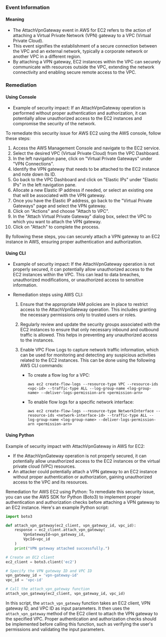 
### Event Information

#### Meaning

- The AttachVpnGateway event in AWS for EC2 refers to the action of attaching a Virtual Private Network (VPN) gateway to a VPC (Virtual Private Cloud).
- This event signifies the establishment of a secure connection between the VPC and an external network, typically a corporate network or another VPC in a different region.
- By attaching a VPN gateway, EC2 instances within the VPC can securely communicate with resources outside the VPC, extending the network connectivity and enabling secure remote access to the VPC.

### Remediation

#### Using Console

- Example of security impact: If an AttachVpnGateway operation is performed without proper authentication and authorization, it can potentially allow unauthorized access to the EC2 instances and compromise the security of the network.

To remediate this security issue for AWS EC2 using the AWS console, follow these steps:

1. Access the AWS Management Console and navigate to the EC2 service.
2. Select the desired VPC (Virtual Private Cloud) from the VPC Dashboard.
3. In the left navigation pane, click on "Virtual Private Gateways" under "VPN Connections".
4. Identify the VPN gateway that needs to be attached to the EC2 instance and note down its ID.
5. Go back to the VPC Dashboard and click on "Elastic IPs" under "Elastic IPs" in the left navigation pane.
6. Allocate a new Elastic IP address if needed, or select an existing one that will be associated with the VPN gateway.
7. Once you have the Elastic IP address, go back to the "Virtual Private Gateways" page and select the VPN gateway.
8. Click on "Actions" and choose "Attach to VPC".
9. In the "Attach Virtual Private Gateway" dialog box, select the VPC to which you want to attach the VPN gateway.
10. Click on "Attach" to complete the process.

By following these steps, you can securely attach a VPN gateway to an EC2 instance in AWS, ensuring proper authentication and authorization.

#### Using CLI

- Example of security impact: If the AttachVpnGateway operation is not properly secured, it can potentially allow unauthorized access to the EC2 instances within the VPC. This can lead to data breaches, unauthorized modifications, or unauthorized access to sensitive information.

- Remediation steps using AWS CLI:
  1. Ensure that the appropriate IAM policies are in place to restrict access to the AttachVpnGateway operation. This includes granting the necessary permissions only to trusted users or roles.
  
  2. Regularly review and update the security groups associated with the EC2 instances to ensure that only necessary inbound and outbound traffic is allowed. This helps in preventing any unauthorized access to the instances.
  
  3. Enable VPC Flow Logs to capture network traffic information, which can be used for monitoring and detecting any suspicious activities related to the EC2 instances. This can be done using the following AWS CLI commands:
  
     - To create a flow log for a VPC:
       ```
       aws ec2 create-flow-logs --resource-type VPC --resource-ids <vpc-id> --traffic-type ALL --log-group-name <log-group-name> --deliver-logs-permission-arn <permission-arn>
       ```
       
     - To enable flow logs for a specific network interface:
       ```
       aws ec2 create-flow-logs --resource-type NetworkInterface --resource-ids <network-interface-id> --traffic-type ALL --log-group-name <log-group-name> --deliver-logs-permission-arn <permission-arn>
       ```

#### Using Python

Example of security impact with AttachVpnGateway in AWS for EC2:
- If the AttachVpnGateway operation is not properly secured, it can potentially allow unauthorized access to the EC2 instances or the virtual private cloud (VPC) resources.
- An attacker could potentially attach a VPN gateway to an EC2 instance without proper authentication or authorization, gaining unauthorized access to the VPC and its resources.

Remediation for AWS EC2 using Python:
To remediate this security issue, you can use the AWS SDK for Python (Boto3) to implement proper authentication and authorization checks before attaching a VPN gateway to an EC2 instance. Here's an example Python script:

```python
import boto3

def attach_vpn_gateway(ec2_client, vpn_gateway_id, vpc_id):
    response = ec2_client.attach_vpn_gateway(
        VpnGatewayId=vpn_gateway_id,
        VpcId=vpc_id
    )
    print("VPN gateway attached successfully.")

# Create an EC2 client
ec2_client = boto3.client('ec2')

# Specify the VPN gateway ID and VPC ID
vpn_gateway_id = 'vpn-gateway-id'
vpc_id = 'vpc-id'

# Call the attach_vpn_gateway function
attach_vpn_gateway(ec2_client, vpn_gateway_id, vpc_id)
```

In this script, the `attach_vpn_gateway` function takes an EC2 client, VPN gateway ID, and VPC ID as input parameters. It then uses the `attach_vpn_gateway` method of the EC2 client to attach the VPN gateway to the specified VPC. Proper authentication and authorization checks should be implemented before calling this function, such as verifying the user's permissions and validating the input parameters.

